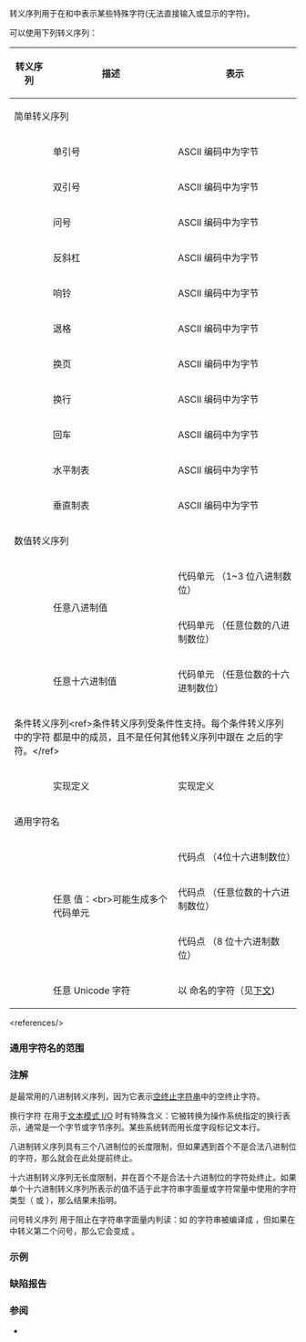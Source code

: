 {{title|转义序列}}
{{cpp/language/expressions/navbar}}
转义序列用于在{{rlp|string literal|字符串字面量}}和{{rlp|character literal|字符字面量}}中表示某些特殊字符(无法直接输入或显示的字符)。

可以使用下列转义序列：

{| class="wikitable"
|-
! 转义序列
! 描述
! 表示
|-
! colspan="3" | 简单转义序列
|-
| {{ttb|&lt;nowiki&gt;\'&lt;/nowiki&gt;}} 
| 单引号
| ASCII 编码中为字节 {{tt|0x27}}
|-
| {{ttb|\"}}
| 双引号
| ASCII 编码中为字节 {{tt|0x22}}
|-
| {{ttb|\?}} 
| 问号
| ASCII 编码中为字节 {{tt|0x3f}}
|-
| {{ttb|\\}} 
| 反斜杠
| ASCII 编码中为字节 {{tt|0x5c}}
|-
| {{ttb|\a}} 
| 响铃
| ASCII 编码中为字节 {{tt|0x07}}
|-
| {{ttb|\b}} 
| 退格
| ASCII 编码中为字节 {{tt|0x08}}
|-
| {{ttb|\f}} 
| 换页
| ASCII 编码中为字节 {{tt|0x0c}}
|-
| {{ttb|\n}} 
| 换行
| ASCII 编码中为字节 {{tt|0x0a}}
|-
| {{ttb|\r}} 
| 回车
| ASCII 编码中为字节 {{tt|0x0d}}
|-
| {{ttb|\t}} 
| 水平制表
| ASCII 编码中为字节 {{tt|0x09}}
|-
| {{ttb|\v}} 
| 垂直制表
| ASCII 编码中为字节 {{tt|0x0b}}
|-
! colspan="3" | 数值转义序列
|-
| {{ttb|\{{small|''nnn''}}}} 
| rowspan="2" | 任意八进制值
| 代码单元 {{tt|''nnn''}}（1~3 位八进制数位）
|-
| {{ttb|\o{&lt;!-- --&gt;{{small|''n...''}}&lt;!-- --&gt;}&lt;!-- --&gt;}} {{mark since c++23}} 
| 代码单元 {{tt|''n...''}}（任意位数的八进制数位）
|-
| {{ttb|\x{{small|''n...''}}}} 
| rowspan="2" | 任意十六进制值
| rowspan="2" | 代码单元 {{tt|''n...''}}（任意位数的十六进制数位）
|-
| {{ttb|\x{&lt;!-- --&gt;{{small|''n...''}}&lt;!-- --&gt;}&lt;!-- --&gt;}} {{mark since c++23}} 
|-
! colspan="3" | 条件转义序列&lt;ref&gt;条件转义序列受条件性支持。每个条件转义序列中的字符 {{ttb|{{small|''c''}}}} 都是{{rev inl|until=c++23|{{rlp|charset#基本源字符集|基本源字符集}}}}{{rev inl|since=c++23|{{rlp|charset#基本字符集|基本字符集}}}}中的成员，且不是任何其他转义序列中跟在 {{ttb|\}} 之后的字符。&lt;/ref&gt;
|-
| {{ttb|\{{small|''c''}}}}
| 实现定义
| 实现定义
|-
! colspan="3" | 通用字符名
|-
| {{ttb|\u{{small|''nnnn''}}}}
| rowspan="3" | 任意 {{enwiki|Unicode}} 值：&lt;br&gt;可能生成多个代码单元
| 代码点 {{tt|U+''nnnn''}}（4位十六进制数位）
|-
| {{ttb|\u{&lt;!-- --&gt;{{small|''n...''}}&lt;!-- --&gt;}&lt;!-- --&gt;}} {{mark since c++23}} 
| 代码点 {{tt|U+''n...''}}（任意位数的十六进制数位）
|-
| {{ttb|\U{{small|''nnnnnnnn''}}}}
| 代码点 {{tt|U+''nnnnnnnn''}}（8 位十六进制数位）
|-
| {{ttb|\N{&lt;!-- --&gt;{{small|''NAME''}}&lt;!-- --&gt;}&lt;!-- --&gt;}} {{mark since c++23}}
| 任意 Unicode 字符
| 以 {{tt|''NAME''}} 命名的字符（见[[#具名通用字符转义|下文]])
|}
&lt;references/&gt;

===通用字符名的范围===
{{rrev multi
|rev1=
如果有一个通用字符名对应了一个小于 0xA0 且不是 0x24（{{tt|$}}）、0x40（{{tt|@}}）或 0x60（{{tt|`}}）的代码点，那么程序非良构。换言之，通用字符名不能表达{{rlp|charset#基础源字符集|基础源字符集}}的成员与控制字符（范围为 0x0-0x1F 及 0x7F-0x9F）。
|since2=c++11|rev2=
如果在{{rlp|character literal|字符}}和{{rlp|string literal|字符串字面量}}以外有一个通用字符名对应了一个{{rlp|charset#基础源字符集|基础源字符集}}的成员或控制字符的代码点，那么程序非良构。

如果有一个通用字符名对应了一个代理代码点（范围 0xD800-0xDFFF，含两端），那么程序非良构。

如果有一个用于 UTF-16/32 {{rlp|string literal|字符串字面量}}的通用字符名不对应 ISO/IEC 10646 中的任何代码点（范围 0x0-0x10FFFF，含两端）那么程序非良构。
|since3=c++20|rev3=
如果在{{rlp|character literal|字符}}和{{rlp|string literal|字符串字面量}}以外有一个通用字符名对应了一个{{rlp|charset#基础源字符集|基础源字符集}}的成员或控制字符的代码点，那么程序非良构。

如果有一个通用字符名不对应 [https://www.iso.org/standard/76835.html ISO/IEC 10646] 中的任何代码点（范围 0x0-0x10FFFF，含两端）或对应了一个代理代码点（范围 0xD800-0xDFFF，含两端），那么程序非良构。
|since4=c++23|rev4=
如果在{{rlp|character literal|字符}}和{{rlp|string literal|字符串字面量}}以外有一个通用字符名对应了一个{{rlp|charset#基础字符集|基础字符集}}的字符或控制字符的标量值，那么程序非良构。

如果有一个通用字符名不对应{{rlp|charset#翻译字符集|翻译字符集}}中的任何字符的标量值，那么程序非良构。
}}


{{rrev|since=c++23|
====具名通用字符转义====
{{sdsc begin}}
{{sdsc|1=
{{ttb|\N{}} {{spar|n字符序列}} {{ttb|}&lt;!-- --&gt;}}
}}
{{sdsc end}}

{{par begin}}
{{par|{{spar|n字符序列}}|一个或多个 {{spar|n字符}}}}
{{par|{{spar|n字符}}|来自{{rlp|charset#翻译字符集|翻译字符集}}去掉右花括号 {{c|}&lt;!----&gt;}} 和换行符后的字符}}
{{par end}}

具有以上语法的通用字符名是 ''具名通用字符''。它在以下情况下表示 [https://www.unicode.org/versions/latest/ Unicode 标准]（[https://www.unicode.org/versions/latest/ch04.pdf 第 4.8 章 名称]）中的对应字符：
* {{spar|n字符序列}} 与该字符的名称相等
* {{spar|n字符序列}} 与该字符的别名之中类型是 “control”，“correction” 或 “alternate” &lt;!-- 此处不翻译类型，因为需要与下面提到的 NameAliases.txt 原文档保持一致 --&gt;其中之一的某个别名相等
在其他情况下程序非良构。

这些别名在 [https://www.unicode.org/reports/tr44/ Unicode 字符数据库]的 [https://www.unicode.org/Public/UCD/latest/ucd/NameAliases.txt NameAliases.txt] 列出。这些名字和别名都不会以空格开始或结束。

有效的 {{spar|n字符序列}} 必须只包含大写拉丁字母 A 到 Z，数字，空格，以及连字符/减号。Unicode 字符名称中从不会出现其他字符，它们一旦在 {{spar|n字符序列}} 中出现就总是使程序非良构。
}}

===注解===
{{c|\0}} 是最常用的八进制转义序列，因为它表示[[cpp/string#空终止字符串|空终止字符串]]中的空终止字符。

换行字符 {{c|\n}} 在用于[[cpp/io/c|文本模式 I/O]] 时有特殊含义：它被转换为操作系统指定的换行表示，通常是一个字节或字节序列。某些系统转而用长度字段标记文本行。

八进制转义序列具有三个八进制位的长度限制，但如果遇到首个不是合法八进制位的字符，那么就会在此处提前终止。

十六进制转义序列无长度限制，并在首个不是合法十六进制位的字符处终止。如果单个十六进制转义序列所表示的值不适于此字符串字面量或字符常量中使用的字符类型（{{c/core|char}}{{rev inl|since=c++20|、{{c/core|char8_t}}}}{{rev inl|since=c++11|、{{c/core|char16_t}}、{{c/core|char32_t}}}} 或 {{c/core|wchar_t}}），那么结果未指明。

{{rrev|since=c++11|
窄字符串字面量或 16 位字符串字面量中的通用字符名可能映射到多于一个代码单元，例如 {{c|\U0001f34c}} 在 UTF-8 中是 4 个 {{c/core|char}} 代码单元（{{c|\xF0\x9F\x8D\x8C}}），而在 UTF-16 中是 2 个 {{c/core|char16_t}} 代码单元（{{c|\xD83C\xDF4C}}）。
}}

问号转义序列 {{c|\?}} 用于阻止在字符串字面量内判读{{rlp|operator_alternative|三标符}}：如 {{c|"??/"}} 的字符串被编译成 {{c|"\"}}，但如果在 {{c|"?\?/"}} 中转义第二个问号，那么它会变成 {{c|"??/"}}。{{rev inl|since=c++17|由于三标符已从 C++ 移除，不再需要使用问号转义序列。它因为需要与 C++14 （及之前标准版本）及 C 的兼容而保留。}}
{{feature test macro|std=C++23|value=202207L|__cpp_named_character_escapes|具名通用字符转义}}

===示例===
{{example
|code=
#include &lt;iostream&gt;

int main()
{
    std::cout &lt;&lt; "这\n是\n一个\n测试\n\n";
    std::cout &lt;&lt; "She said, \"Sells she seashells on the seashore?\"\n";
}
|output=
这
是
一个
测试

She said, "Sells she seashells on the seashore?"
}}

===缺陷报告===
{{dr list begin}}
{{dr list item|wg=cwg|dr=505|std=C++98|before=当反斜杠后面的字符不是表格中指定的字符之一时，行为未定义|after=改为受条件性支持（此时语义由实现定义）}}
{{dr list end}}

===参阅===
* {{rlp|ascii|ASCII 码表}}
{{dsc begin}}
{{dsc see c|c/language/escape|转义序列|nomono=true}}
{{dsc end}}

{{langlinks|ar|cs|de|en|es|fr|it|ja|ko|pl|pt|ru|tr}}